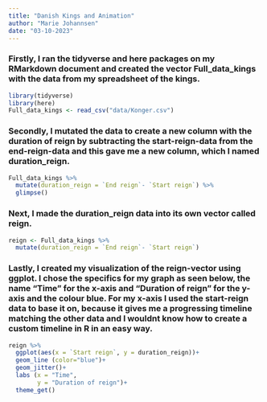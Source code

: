 ---
title: "Danish Kings and Animation"
author: "Marie Johannsen"
date: "03-10-2023"
---

### Firstly, I ran the tidyverse and here packages on my RMarkdown document and created the vector Full_data_kings with the data from my spreadsheet of the kings.
```{r setup, echo=TRUE, message=FALSE}
library(tidyverse)
library(here)
Full_data_kings <- read_csv("data/Konger.csv")
```

### Secondly, I mutated the data to create a new column with the duration of reign by subtracting the start-reign-data from the end-reign-data and this gave me a new column, which I named duration_reign.
```{r new column, include=TRUE}
Full_data_kings %>% 
  mutate(duration_reign = `End reign`- `Start reign`) %>% 
  glimpse()
```
### Next, I made the duration_reign data into its own vector called reign.
```{r new vector, include=TRUE}
reign <- Full_data_kings %>% 
  mutate(duration_reign = `End reign`- `Start reign`)
```

### Lastly, I created my visualization of the reign-vector using ggplot. I chose the specifics for my graph as seen below, the name "Time" for the x-axis and "Duration of reign" for the y-axis and the colour blue. For my x-axis I used the start-reign data to base it on, because it gives me a progressing timeline matching the other data and I wouldnt know how to create a custom timeline in R in an easy way. 
```{r visualization, include=TRUE, warning=FALSE}

reign %>% 
  ggplot(aes(x = `Start reign`, y = duration_reign))+
  geom_line (color="blue")+
  geom_jitter()+
  labs (x = "Time",
        y = "Duration of reign")+
  theme_get()
```

